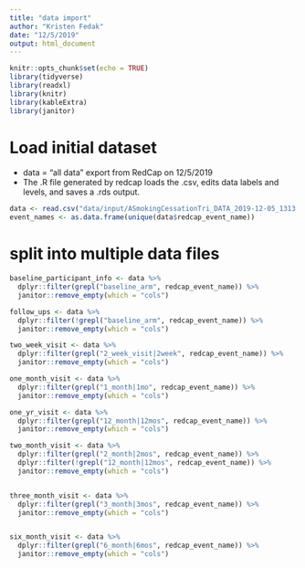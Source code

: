 ```yaml
---
title: "data import"
author: "Kristen Fedak"
date: "12/5/2019"
output: html_document
---
```


```r
knitr::opts_chunk$set(echo = TRUE)
library(tidyverse)
library(readxl)
library(knitr)
library(kableExtra)
library(janitor)
```

# Load initial dataset 

* data = "all data" export from RedCap on 12/5/2019
* The .R file generated by redcap loads the .csv, edits data labels and levels, and saves a .rds output. 

```r
data <- read.csv("data/input/ASmokingCessationTri_DATA_2019-12-05_1313.csv")
event_names <- as.data.frame(unique(data$redcap_event_name))
```

# split into multiple data files

```r
baseline_participant_info <- data %>%
  dplyr::filter(grepl("baseline_arm", redcap_event_name)) %>%
  janitor::remove_empty(which = "cols")

follow_ups <- data %>%
  dplyr::filter(!grepl("baseline_arm", redcap_event_name)) %>%
  janitor::remove_empty(which = "cols")

two_week_visit <- data %>%
  dplyr::filter(grepl("2_week_visit|2week", redcap_event_name)) %>%
  janitor::remove_empty(which = "cols")

one_month_visit <- data %>%
  dplyr::filter(grepl("1_month|1mo", redcap_event_name)) %>%
  janitor::remove_empty(which = "cols")

one_yr_visit <- data %>%
  dplyr::filter(grepl("12_month|12mos", redcap_event_name)) %>%
  janitor::remove_empty(which = "cols")

two_month_visit <- data %>%
  dplyr::filter(grepl("2_month|2mos", redcap_event_name)) %>%
  dplyr::filter(!grepl("12_month|12mos", redcap_event_name)) %>%
  janitor::remove_empty(which = "cols")


three_month_visit <- data %>%
  dplyr::filter(grepl("3_month|3mos", redcap_event_name)) %>%
  janitor::remove_empty(which = "cols")


six_month_visit <- data %>%
  dplyr::filter(grepl("6_month|6mos", redcap_event_name)) %>%
  janitor::remove_empty(which = "cols")
```

